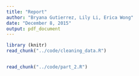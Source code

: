 ```yaml
---
title: "Report"
author: "Bryana Gutierrez, Lily Li, Erica Wong"
date: "December 8, 2015"
output: pdf_document
---
```


```r
library (knitr)
read_chunk("../code/cleaning_data.R")

```


```r
```


```r
read_chunk("../code/part_2.R")

```


```r
```
